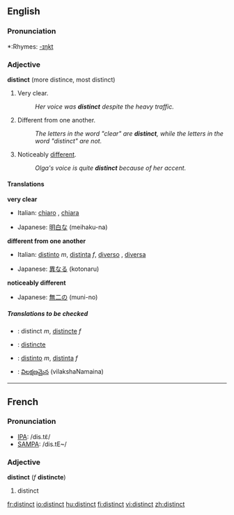 ==English==

===Pronunciation===
*:Rhymes: [[Rhymes:English:-ɪŋkt|-ɪŋkt]]

===Adjective===
'''distinct''' (more distince, most distinct)

#Very clear.
#:''Her voice was '''distinct''' despite the heavy traffic.''
#Different from one another.
#:''The letters in the word "clear" are '''distinct''', while the letters in the word "distinct" are not.''
#Noticeably [[different]].
#:''Olga's voice is quite '''distinct''' because of her accent.''

====Translations====
'''very clear'''
{{top}}
*Italian: [[chiaro]] {{m}}, [[chiara]] {{f}}
{{mid}}
*Japanese: [[明白な]] (meihaku-na)
{{bottom}}

'''different from one another'''
{{top}}
*Italian: [[distinto]] ''m'', [[distinta]] ''f'', [[diverso]] {{m}}, [[diversa]] {{f}}
{{mid}}
*Japanese: [[異なる]] (kotonaru)
{{bottom}}

'''noticeably different'''
{{top}}
{{mid}}
*Japanese: [[無二の]] (muni-no)
{{bottom}}

=====Translations to be checked===== 
<!--Remove this section once all of the translations below have been moved into the tables above.--> 
{{checktrans}}
{{top}}
*{{ttbc|French}}: distinct ''m'', [[distincte]] ''f''
*{{ttbc|Interlingua}}: [[distincte]]
{{mid}}
*{{ttbc|Spanish}}: [[distinto]] ''m'', [[distinta]] ''f''
*{{ttbc|Telugu}}: [[విలక్షణమైన]] (vilakshaNamaina)
{{bottom}}

----

==French==

===Pronunciation===
*[[w:IPA|IPA]]: /dis.tɛ̃/
*[[w:SAMPA|SAMPA]]: /dis.tE~/

===Adjective===
{{fr-infl-adj|sm=distinct|sf=distincte|pm=distincts|pf=distinctes|smp=dis.tɛ̃|sfp=dis.tɛ̃kt|pmp=dis.tɛ̃|pfp=dis.tɛ̃kt}}
'''distinct''' (''f'' '''distincte''')

#distinct

[[fr:distinct]]
[[io:distinct]]
[[hu:distinct]]
[[fi:distinct]]
[[vi:distinct]]
[[zh:distinct]]